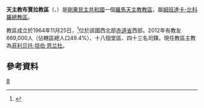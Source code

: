 {{Infobox Roman Catholic diocese
|Roman Catholic Diocese of = 天主教布賈拉教區
|Latin name of diocese = Dioecesis Budjalaënsis

|image =
|caption =
|location = [[剛果民主共和國|剛果民主共和國]]
|territory =
|population = 669,000

|rite = 拉丁禮
|patron =
|province = 姆班達卡-比科羅

|established = 1964年
|cathedral =
|co-cathedral =
|leadership = 主教
|website =
|教宗 =
|metropolitan =
|ordinary =菲利贝托·坦伯·恩兰杜

|coadjutor bishop =
|auxiliary =
}}

'''天主教布賈拉教區'''（{{lang-la|Dioecesis Budjalaënsis}}、{{lang-fr|Diocèse de Budjala}}）是[[剛果民主共和國|剛果民主共和國]]一個[[羅馬天主教|羅馬天主教]][[教區|教區]]，屬[[天主教姆班達卡-比科羅總教區|姆班達卡-比科羅總教區]]。

教區成立於1964年11月25日，<ref>{{Cite web |url=http://www.vatican.va/holy_father/paul_vi/apost_constitutions/documents/hf_p-vi_apc_19641125_budjalaensis_lt.html |title=成立教區的宗座憲令 |access-date=2014-01-07 |archive-date=2014-02-03 |archive-url=https://web.archive.org/web/20140203132007/http://www.vatican.va/holy_father/paul_vi/apost_constitutions/documents/hf_p-vi_apc_19641125_budjalaensis_lt.html |dead-url=no }}</ref>位於該國西北部[[赤道省|赤道省]]西部。2012年有教友669,000人（佔轄區總人口49.4%）、十八個堂區、四十三名司鐸。現任教區主教為[[菲利贝托·坦伯·恩兰杜|菲利贝托·坦伯·恩兰杜]]。

==參考資料==
{{reflist}}
{{剛果民主共和國天主教教區}}
[[Category:剛果民主共和國天主教教區|B]]